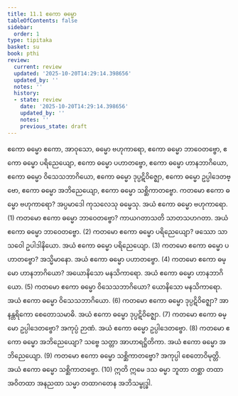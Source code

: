 ```yaml
---
title: 11.1 ဧကော ဓမ္မော
tableOfContents: false
sidebar:
  order: 1
type: tipitaka
basket: su
book: pthi
review:
  current: review
  updated: '2025-10-20T14:29:14.398656'
  updated_by: ''
  notes: ''
  history:
  - state: review
    date: '2025-10-20T14:29:14.398656'
    updated_by: ''
    notes: ''
    previous_state: draft
---
```



<DynamicBreadcrumb />


<ReviewStatus review={frontmatter.review} showDetails={true} />

<HypothesisAnnotation frontmatter={frontmatter} />

<Paragraph number="1134" type="center" book="pthi">
<Emphasis>ဧကော ဓမ္မော</Emphasis>
</Paragraph>

<Division number="351" book="pthi" e="ch" v="8" p="227">

<Paragraph number="1135" book="pthi">
ဧကော, အာဝုသော, ဓမ္မော ဗဟုကာရော, ဧကော ဓမ္မော ဘာဝေတဗ္ဗော, ဧကော ဓမ္မော ပရိညေယျော, ဧကော ဓမ္မော ပဟာတဗ္ဗော, ဧကော ဓမ္မော ဟာနဘာဂိယော, ဧကော ဓမ္မော ဝိသေသဘာဂိယော, ဧကော ဓမ္မော ဒုပ္ပဋိဝိဇ္ဈော, ဧကော ဓမ္မော ဥပ္ပါဒေတဗ္ဗော, ဧကော ဓမ္မော အဘိညေယျော, ဧကော ဓမ္မော သစ္ဆိကာတဗ္ဗော.
</Paragraph>

<Paragraph number="1136" book="pthi">
ကတမော ဧကော ဓမ္မော <Emphasis>ဗဟုကာရော?</Emphasis> အပ္ပမာဒေါ ကုသလေသု ဓမ္မေသု. အယံ ဧကော ဓမ္မော ဗဟုကာရော. (1)
</Paragraph>

<Paragraph number="1137" book="pthi">
ကတမော ဧကော ဓမ္မော <Emphasis>ဘာဝေတဗ္ဗော?</Emphasis> ကာယဂတာသတိ သာတသဟဂတာ. အယံ ဧကော ဓမ္မော ဘာဝေတဗ္ဗော. (2)
</Paragraph>

<Paragraph number="1138" book="pthi">
ကတမော ဧကော ဓမ္မော <Emphasis>ပရိညေယျော?</Emphasis> ဖဿော သာသဝေါ ဥပါဒါနိယော. အယံ ဧကော ဓမ္မော ပရိညေယျော. (3)
</Paragraph>

<Paragraph number="1139" book="pthi">
ကတမော ဧကော ဓမ္မော <Emphasis>ပဟာတဗ္ဗော?</Emphasis> အသ္မိမာနော. အယံ ဧကော ဓမ္မော ပဟာတဗ္ဗော. (4)
</Paragraph>

<Paragraph number="1140" book="pthi">
ကတမော ဧကော ဓမ္မော <Emphasis>ဟာနဘာဂိယော?</Emphasis> အယောနိသော မနသိကာရော. အယံ ဧကော ဓမ္မော ဟာနဘာဂိယော. (5)
</Paragraph>

<Paragraph number="1141" book="pthi">
ကတမော ဧကော ဓမ္မော <Emphasis>ဝိသေသဘာဂိယော?</Emphasis> ယောနိသော မနသိကာရော. အယံ ဧကော ဓမ္မော ဝိသေသဘာဂိယော. (6)
</Paragraph>

<Paragraph number="1142" book="pthi">
ကတမော ဧကော ဓမ္မော <Emphasis>ဒုပ္ပဋိဝိဇ္ဈော?</Emphasis> အာနန္တရိကော စေတောသမာဓိ. အယံ ဧကော ဓမ္မော ဒုပ္ပဋိဝိဇ္ဈော. (7)
</Paragraph>

<Paragraph number="1143" book="pthi">
ကတမော ဧကော ဓမ္မော <Emphasis>ဥပ္ပါဒေတဗ္ဗော?</Emphasis> အကုပ္ပံ ဉာဏံ. အယံ ဧကော ဓမ္မော ဥပ္ပါဒေတဗ္ဗော. (8)
</Paragraph>

<Paragraph number="1144" book="pthi">
ကတမော ဧကော ဓမ္မော <Emphasis>အဘိညေယျော?</Emphasis> သဗ္ဗေ သတ္တာ အာဟာရဋ္ဌိတိကာ. အယံ ဧကော ဓမ္မော အဘိညေယျော. (9)
</Paragraph>

<Paragraph number="1145" book="pthi">
ကတမော ဧကော ဓမ္မော <Emphasis>သစ္ဆိကာတဗ္ဗော?</Emphasis> အကုပ္ပါ စေတောဝိမုတ္တိ. အယံ ဧကော ဓမ္မော သစ္ဆိကာတဗ္ဗော. (10)
</Paragraph>

<Paragraph number="1146" book="pthi">
ဣတိ ဣမေ ဒသ ဓမ္မာ ဘူတာ တစ္ဆာ တထာ အဝိတထာ အနညထာ သမ္မာ တထာဂတေန အဘိသမ္ဗုဒ္ဓါ.
</Paragraph>
</Division>